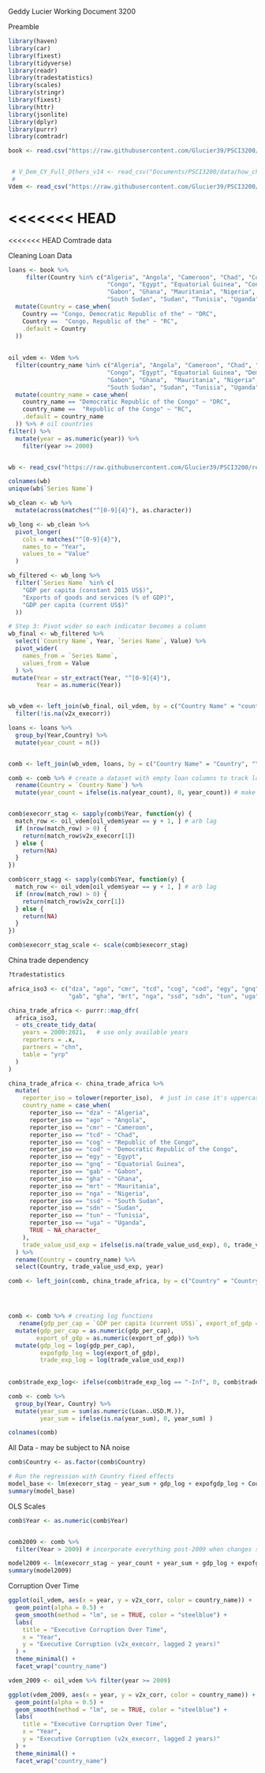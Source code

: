 Geddy Lucier
Working Document 3200 


Preamble
```r
library(haven)
library(car)
library(fixest)
library(tidyverse)
library(readr)
library(tradestatistics)
library(scales)
library(stringr)
library(fixest)
library(httr)
library(jsonlite)
library(dplyr)
library(purrr)
library(comtradr)

book <- read.csv("https://raw.githubusercontent.com/Glucier39/PSCI3200/refs/heads/main/data/how_china_lends_dataset_version_1_0__test/CLA-Database-Raw-Data-Public-2024-FIN.csv")


 # V_Dem_CY_Full_Others_v14 <- read_csv("Documents/PSCI3200/data/how_china_lends_dataset_version_1_0__test/V-Dem-CY-FullOthers-v14_csv_YyKfizl/V-Dem-CY-Full+Others-v14.csv")
 # 
Vdem <- read_csv("https://raw.githubusercontent.com/Glucier39/PSCI3200/refs/heads/main/data/V_Demclean.csv")

```
<<<<<<< HEAD
=======
<<<<<<< HEAD
Comtrade data


Cleaning Loan Data
```r
 
loans <- book %>% 
     filter(Country %in% c("Algeria", "Angola", "Cameroon", "Chad", "Congo", 
                            "Congo", "Egypt", "Equatorial Guinea", "Congo, Democratic Republic of the", "Congo, Republic of the",
                            "Gabon", "Ghana", "Mauritania", "Nigeria",
                            "South Sudan", "Sudan", "Tunisia", "Uganda")) %>% # filter for Africa  
  mutate(Country = case_when(
    Country == "Congo, Democratic Republic of the" ~ "DRC",
    Country ==  "Congo, Republic of the" ~ "RC",
    .default = Country
  ))
  
  
oil_vdem <- Vdem %>%
  filter(country_name %in% c("Algeria", "Angola", "Cameroon", "Chad", "Congo", 
                            "Congo", "Egypt", "Equatorial Guinea", "Democratic Republic of the Congo", "Republic of the Congo", 
                            "Gabon", "Ghana",  "Mauritania", "Nigeria",
                            "South Sudan", "Sudan", "Tunisia", "Uganda")) %>%
  mutate(country_name = case_when(
    country_name == "Democratic Republic of the Congo" ~ "DRC",
    country_name ==  "Republic of the Congo" ~ "RC",
    .default = country_name
  )) %>% # oil countries  
filter() %>%
  mutate(year = as.numeric(year)) %>%
    filter(year >= 2000)


wb <- read_csv("https://raw.githubusercontent.com/Glucier39/PSCI3200/refs/heads/main/data/P_Data_Extract_From_Sustainable_Development_Goals_(SDGs)/892da769-1b4c-4360-a80a-7ca404a4ada8_Series%20-%20Metadata.csv")

colnames(wb)
unique(wb$`Series Name`)

wb_clean <- wb %>%
  mutate(across(matches("^[0-9]{4}"), as.character))

wb_long <- wb_clean %>%
  pivot_longer(
    cols = matches("^[0-9]{4}"),
    names_to = "Year",
    values_to = "Value"
  )

wb_filtered <- wb_long %>%
  filter(`Series Name` %in% c(
    "GDP per capita (constant 2015 US$)",
    "Exports of goods and services (% of GDP)",
    "GDP per capita (current US$)"
  ))

# Step 3: Pivot wider so each indicator becomes a column
wb_final <- wb_filtered %>%
  select(`Country Name`, Year, `Series Name`, Value) %>%
  pivot_wider(
    names_from = `Series Name`,
    values_from = Value
  ) %>%
 mutate(Year = str_extract(Year, "^[0-9]{4}"), 
        Year = as.numeric(Year)) 


wb_vdem <- left_join(wb_final, oil_vdem, by = c("Country Name" = "country_name", "Year" = "year")) %>%
  filter(!is.na(v2x_execorr))

loans <- loans %>%
  group_by(Year,Country) %>%
  mutate(year_count = n())


comb <- left_join(wb_vdem, loans, by = c("Country Name" = "Country", "Year" = "Year")) 

comb <- comb %>% # create a dataset with empty loan columns to track loan impact on vdem - before + after5
  rename(Country = `Country Name`) %>%
  mutate(year_count = ifelse(is.na(year_count), 0, year_count)) # make sure years that don't have any loans are 0 


comb$execorr_stag <- sapply(comb$Year, function(y) {
  match_row <- oil_vdem[oil_vdem$year == y + 1, ] # arb lag 
  if (nrow(match_row) > 0) {
    return(match_row$v2x_execorr[1])
  } else {
    return(NA)
  }
})

comb$corr_stagg <- sapply(comb$Year, function(y) {
  match_row <- oil_vdem[oil_vdem$year == y + 1, ] # arb lag 
  if (nrow(match_row) > 0) {
    return(match_row$v2x_corr[1])
  } else {
    return(NA)
  }
})

comb$execorr_stag_scale <- scale(comb$execorr_stag) 


```
China trade dependency
```r
?tradestatistics

africa_iso3 <- c("dza", "ago", "cmr", "tcd", "cog", "cod", "egy", "gnq", 
                 "gab", "gha", "mrt", "nga", "ssd", "sdn", "tun", "uga")

china_trade_africa <- purrr::map_dfr(
  africa_iso3,
  ~ ots_create_tidy_data(
    years = 2000:2021,   # use only available years
    reporters = .x,
    partners = "chn",
    table = "yrp"
  )
)

china_trade_africa <- china_trade_africa %>%
  mutate(
    reporter_iso = tolower(reporter_iso),  # just in case it's uppercase
    country_name = case_when(
      reporter_iso == "dza" ~ "Algeria",
      reporter_iso == "ago" ~ "Angola",
      reporter_iso == "cmr" ~ "Cameroon",
      reporter_iso == "tcd" ~ "Chad",
      reporter_iso == "cog" ~ "Republic of the Congo",
      reporter_iso == "cod" ~ "Democratic Republic of the Congo",
      reporter_iso == "egy" ~ "Egypt",
      reporter_iso == "gnq" ~ "Equatorial Guinea",
      reporter_iso == "gab" ~ "Gabon",
      reporter_iso == "gha" ~ "Ghana",
      reporter_iso == "mrt" ~ "Mauritania",
      reporter_iso == "nga" ~ "Nigeria",
      reporter_iso == "ssd" ~ "South Sudan",
      reporter_iso == "sdn" ~ "Sudan",
      reporter_iso == "tun" ~ "Tunisia",
      reporter_iso == "uga" ~ "Uganda",
      TRUE ~ NA_character_
    ),
    trade_value_usd_exp = ifelse(is.na(trade_value_usd_exp), 0, trade_value_usd_exp)
  ) %>%
  rename(Country = country_name) %>%
  select(Country, trade_value_usd_exp, year)

comb <- left_join(comb, china_trade_africa, by = c("Country" = "Country", "Year" = "year"))




comb <- comb %>% # creating log functions
   rename(gdp_per_cap = `GDP per capita (current US$)`, export_of_gdp = `Exports of goods and services (% of GDP)`) %>%
  mutate(gdp_per_cap = as.numeric(gdp_per_cap),
        export_of_gdp = as.numeric(export_of_gdp)) %>%
  mutate(gdp_log = log(gdp_per_cap),
         expofgdp_log = log(export_of_gdp),
         trade_exp_log = log(trade_value_usd_exp))
  
  
comb$trade_exp_log<- ifelse(comb$trade_exp_log == "-Inf", 0, comb$trade_exp_log)

comb <- comb %>%
  group_by(Year, Country) %>%
  mutate(year_sum = sum(as.numeric(Loan..USD.M.)),
         year_sum = ifelse(is.na(year_sum), 0, year_sum) )

colnames(comb)
```

All Data - may be subject to NA noise
```r

comb$Country <- as.factor(comb$Country)

# Run the regression with Country fixed effects
model_base <- lm(execorr_stag ~ year_sum + gdp_log + expofgdp_log + Country, data = comb)
summary(model_base)
```

OLS Scales 
```r


comb$Year <- as.numeric(comb$Year)


comb2009 <- comb %>%
  filter(Year > 2009) # incorporate everything post-2009 when changes start to happen

model2009 <- lm(execorr_stag ~ year_count + year_sum + gdp_log + expofgdp_log + Country, data = comb2009)
summary(model2009)
```
Corruption Over Time
```r
ggplot(oil_vdem, aes(x = year, y = v2x_corr, color = country_name)) +
  geom_point(alpha = 0.5) +
  geom_smooth(method = "lm", se = TRUE, color = "steelblue") +
  labs(
    title = "Executive Corruption Over Time",
    x = "Year",
    y = "Executive Corruption (v2x_execorr, lagged 2 years)"
  ) +
  theme_minimal() +
  facet_wrap("country_name")
```

```r
vdem_2009 <- oil_vdem %>% filter(year >= 2009)

ggplot(vdem_2009, aes(x = year, y = v2x_corr, color = country_name)) +
  geom_point(alpha = 0.5) +
  geom_smooth(method = "lm", se = TRUE, color = "steelblue") +
  labs(
    title = "Executive Corruption Over Time",
    x = "Year",
    y = "Executive Corruption (v2x_execorr, lagged 2 years)"
  ) +
  theme_minimal() +
  facet_wrap("country_name")
```


